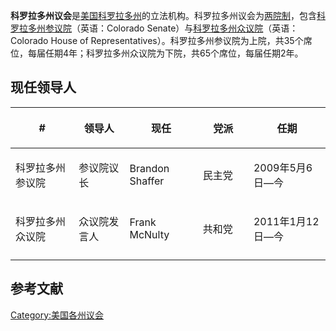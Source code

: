 {{Infobox legislature
 | name              = 科罗拉多州议会
 | coa_pic           = 
 | session_room      = 
 | house_type        =  两院制
 | houses            = [[科罗拉多州参议院|科罗拉多州参议院]] <br />[[科罗拉多州众议院|科罗拉多州众议院]]
 | term_limits       = 
 | new_session       = 
 | leader1_type      = 参议院议长
 | leader1           = [[Brandon_Shaffer|Brandon Shaffer]]
 | party1            = ([[民主黨_(美國)|民主党]])
 | election1         = 2009年5月6日
 | leader2_type      = 众议院发言人
 | leader2           = [[Frank_McNulty|Frank McNulty]]
 | party2            = ([[共和黨_(美國)|共和党]])
 | election2         = 2011年1月12日
 | authority         = 
 | members           = 35（参）65（众）
 | last_election1    = 
 | next_election1    = 
 | redistricting     = 
 | political_groups1 = 
 | meeting_place     = 
 | website           = 
}}
'''科罗拉多州议会'''是[[美国|美国]][[科罗拉多州|科罗拉多州]]的立法机构。科罗拉多州议会为[[两院制|两院制]]，包含[[科罗拉多州参议院|科罗拉多州参议院]]（英语：Colorado Senate）与[[科罗拉多州众议院|科罗拉多州众议院]]（英语：Colorado House of Representatives）。科罗拉多州参议院为上院，共35个席位，每届任期4年；科罗拉多州众议院为下院，共65个席位，每届任期2年。

==现任领导人==
{| class="wikitable sortable" style="text-align: center;"
|-
! width="120" | #
! width="90"| 领导人
! width="120"| 现任
! width="90"| 党派
! width="140"| 任期
|- 
| 科罗拉多州参议院 || 参议院议长 || Brandon Shaffer || 民主党 || 2009年5月6日—今
|- 
| 科罗拉多州众议院 || 众议院发言人 || Frank McNulty || 共和党 || 2011年1月12日—今
|- 
|}

== 参考文献 ==
{{reflist|colwidth=30em}}
{{美国立法机构}}
[[Category:美国各州议会|Category:美国各州议会]]